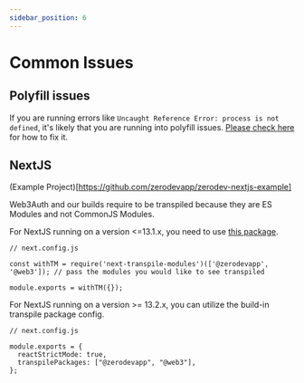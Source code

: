 ```yaml
---
sidebar_position: 6
---
```


# Common Issues

## Polyfill issues

If you are running errors like `Uncaught Reference Error: process is not defined`, it's likely that you are running into polyfill issues.  [Please check here](https://web3auth.io/docs/troubleshooting/webpack-issues) for how to fix it.

## NextJS

(Example Project)[https://github.com/zerodevapp/zerodev-nextjs-example]

Web3Auth and our builds require to be transpiled because they are ES Modules and not CommonJS Modules.

For NextJS running on a version <=13.1.x, you need to use [this package](https://www.npmjs.com/package/next-transpile-modules).
```
// next.config.js

const withTM = require('next-transpile-modules')(['@zerodevapp', '@web3']); // pass the modules you would like to see transpiled

module.exports = withTM({});
```

For NextJS running on a version >= 13.2.x, you can utilize the build-in transpile package config.
```
// next.config.js

module.exports = {
  reactStrictMode: true,
  transpilePackages: ["@zerodevapp", "@web3"],
};
```
